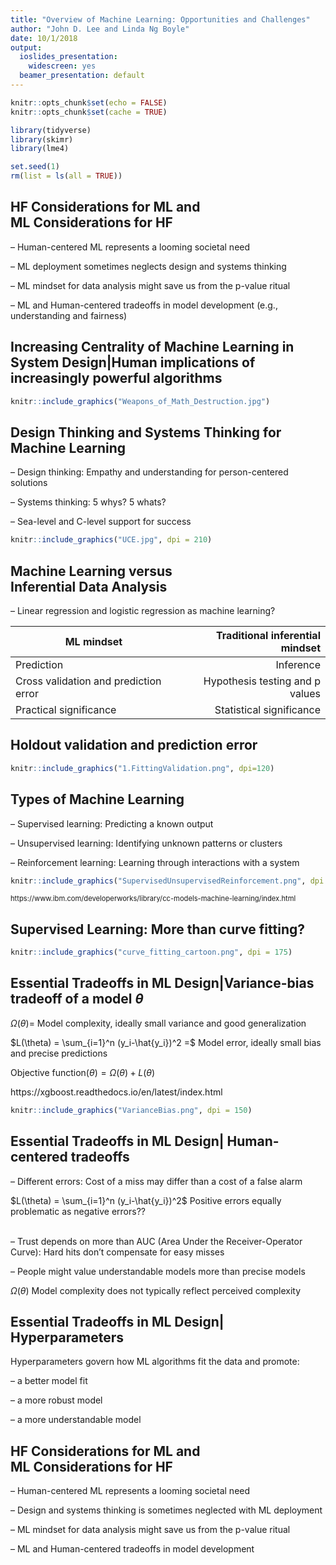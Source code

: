 ```yaml
---
title: "Overview of Machine Learning: Opportunities and Challenges"
author: "John D. Lee and Linda Ng Boyle"
date: 10/1/2018
output:
  ioslides_presentation:
    widescreen: yes
  beamer_presentation: default
---
```


```r
knitr::opts_chunk$set(echo = FALSE)
knitr::opts_chunk$set(cache = TRUE)

library(tidyverse)
library(skimr)
library(lme4)

set.seed(1)
rm(list = ls(all = TRUE))
```


## HF Considerations for ML and <br> ML Considerations for HF
-- Human-centered ML represents a looming societal need

-- ML deployment sometimes neglects design and systems thinking

-- ML mindset for data analysis might save us from the p-value ritual

-- ML and Human-centered tradeoffs in model development (e.g., understanding and fairness)



## Increasing Centrality of Machine Learning in System Design|Human implications of increasingly powerful algorithms

```r
knitr::include_graphics("Weapons_of_Math_Destruction.jpg")
```



## Design Thinking and Systems Thinking for Machine Learning

-- Design thinking: Empathy and understanding for person-centered solutions

-- Systems thinking: 5 whys? 5 whats?

-- Sea-level and C-level support for success

```r
knitr::include_graphics("UCE.jpg", dpi = 210)
```



## Machine Learning versus <br> Inferential Data Analysis{.bigger}

-- Linear regression and logistic regression as machine learning?

ML mindset| Traditional inferential mindset
-----|-----:
Prediction|Inference
Cross validation and prediction error|Hypothesis testing and p values
Practical significance|Statistical significance



## Holdout validation and prediction error

```r
knitr::include_graphics("1.FittingValidation.png", dpi=120)
```



## Types of Machine Learning
-- Supervised learning: Predicting a known output

-- Unsupervised learning: Identifying unknown patterns or clusters

-- Reinforcement learning: Learning through interactions with a system

```r
knitr::include_graphics("SupervisedUnsupervisedReinforcement.png", dpi = 90)
```
<span style="font-size:.8em">
https://www.ibm.com/developerworks/library/cc-models-machine-learning/index.html
</span>



## Supervised Learning: More than curve fitting?
```r
knitr::include_graphics("curve_fitting_cartoon.png", dpi = 175)
```



## Essential Tradeoffs in ML Design|Variance-bias tradeoff of a model $\theta${.smaller}
$\Omega(\theta)=$ Model complexity, ideally small variance and good generalization

$L(\theta) =  \sum_{i=1}^n (y_i-\hat{y_i})^2 =$ Model error, ideally small bias and precise predictions

Objective function$(\theta) = \Omega(\theta) + L(\theta)$

https://xgboost.readthedocs.io/en/latest/index.html
```r
knitr::include_graphics("VarianceBias.png", dpi = 150)
```



## Essential Tradeoffs in ML Design| Human-centered tradeoffs
-- Different errors: Cost of a miss may differ than a cost of a false alarm

$L(\theta) =  \sum_{i=1}^n (y_i-\hat{y_i})^2$ Positive errors equally problematic as negative errors??
<br />
<br />

-- Trust depends on more than AUC (Area Under the Receiver-Operator Curve): Hard hits don't compensate for easy misses

-- People might value understandable models more than precise models

$\Omega(\theta)$ Model complexity does not typically reflect perceived complexity 



## Essential Tradeoffs in ML Design| Hyperparameters

Hyperparameters govern how ML algorithms fit the data and promote:

-- a better model fit

-- a more robust model

-- a more understandable model



## HF Considerations for ML and <br> ML Considerations for HF
-- Human-centered ML represents a looming societal need

-- Design and systems thinking is sometimes neglected with ML deployment

-- ML mindset for data analysis might save us from the p-value ritual

-- ML and Human-centered tradeoffs in model development

